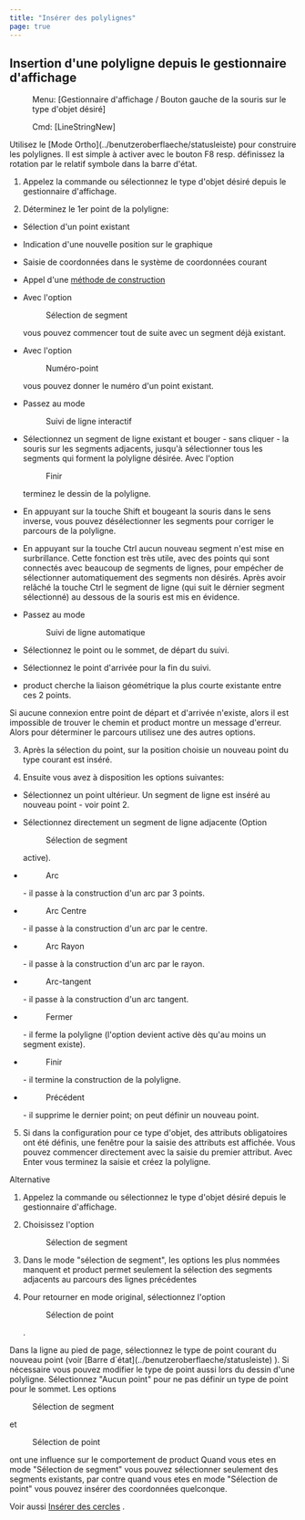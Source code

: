 ```yaml
---
title: "Insérer des polylignes"
page: true
---
```

## Insertion d&#39;une polyligne depuis le gestionnaire d&#39;affichage
 <Menu> Menu: [Gestionnaire d'affichage / Bouton gauche de la souris sur le type d'objet désiré] </Menu> 
<GeoDesigner> <Menu> Cmd: [LineStringNew] </Menu> </GeoDesigner>

<Success>
Utilisez le [Mode Ortho](../benutzeroberflaeche/statusleiste)
 pour construire les polylignes. Il est simple &#224; activer avec le bouton  <Border>F8</Border>  resp. d&#233;finissez la rotation par le relatif symbole dans la barre d&#39;&#233;tat.
</Success>



1. Appelez la commande ou s&#233;lectionnez le type d&#39;objet d&#233;sir&#233; depuis le gestionnaire d&#39;affichage.

2. D&#233;terminez le 1er point de la polyligne:

- S&#233;lection d&#39;un point existant

- Indication d&#39;une nouvelle position sur le graphique

- Saisie de coordonn&#233;es dans le syst&#232;me de coordonn&#233;es courant

- Appel d&#39;une 
[m&#233;thode de construction](../konstruktion/allgemein)

- Avec l&#39;option <Menu>Sélection de segment</Menu>  vous pouvez commencer tout de suite avec un segment d&#233;j&#224; existant. 

- Avec l&#39;option <Menu>Numéro-point</Menu>  vous pouvez donner le num&#233;ro d&#39;un point existant. 

- Passez au mode <Menu>Suivi de ligne interactif</Menu>  

- S&#233;lectionnez un segment de ligne existant et bouger - sans cliquer - la souris sur les segments adjacents, jusqu&#39;&#224; s&#233;lectionner tous les segments qui forment la polyligne d&#233;sir&#233;e. Avec l&#39;option <Menu>Finir</Menu>  terminez le dessin de la polyligne. 

- En appuyant sur la touche <Border>Shift</Border>  et bougeant la souris dans le sens inverse, vous pouvez d&#233;s&#233;lectionner les segments pour corriger le parcours de la polyligne.  

- En appuyant sur la touche <Border>Ctrl</Border>  aucun nouveau segment n&#39;est mise en surbrillance. Cette fonction est tr&#232;s utile, avec des points qui sont connect&#233;s avec beaucoup de segments de lignes, pour emp&#233;cher de s&#233;lectionner automatiquement des segments non d&#233;sir&#233;s. Apr&#232;s avoir rel&#226;ch&#233; la touche <Border>Ctrl</Border>  le segment de ligne (qui suit le d&#233;rnier segment s&#233;lectionn&#233;) au dessous de la souris est mis en &#233;vidence. 



- Passez au mode <Menu>Suivi de ligne automatique</Menu> 
- S&#233;lectionnez le point ou le sommet, de d&#233;part du suivi.

- S&#233;lectionnez le point d&#39;arriv&#233;e pour la fin du suivi.

- <Placeholder>product</Placeholder> cherche la liaison g&#233;om&#233;trique la plus courte <Italic> existante </Italic>  entre ces 2 points.


<Warning>
Si aucune connexion entre point de d&#233;part et d&#39;arriv&#233;e n&#39;existe, alors il est impossible de trouver le chemin et 
 <Placeholder>product</Placeholder> montre un message d&#39;erreur. Alors pour d&#233;terminer le parcours utilisez une des autres options.

</Warning>




3. Apr&#232;s la s&#233;lection du point, sur la position choisie un nouveau point du type courant est ins&#233;r&#233;.

4. Ensuite vous avez &#224; disposition les options suivantes:

- S&#233;lectionnez un point ult&#233;rieur. Un segment de ligne est ins&#233;r&#233; au nouveau point - voir point 2.

- S&#233;lectionnez directement un segment de ligne adjacente (Option <Menu>Sélection de segment</Menu>  active). 

- <Menu>Arc</Menu>  - il passe &#224; la construction d&#39;un arc par 3 points.

- <Menu>Arc Centre</Menu>  - il passe &#224; la construction d&#39;un arc par le centre.

- <Menu>Arc Rayon</Menu>  - il passe &#224; la construction d&#39;un arc par le rayon.

- <Menu>Arc-tangent</Menu>  - il passe &#224; la construction d&#39;un arc tangent.

- <Menu>Fermer</Menu>  - il ferme la polyligne (l&#39;option devient active d&#232;s qu&#39;au moins un segment existe).

- <Menu>Finir</Menu>  - il termine la construction de la polyligne.

- <Menu>Précédent</Menu>  - il supprime le dernier point; on peut d&#233;finir un nouveau point.



5. Si dans la configuration pour ce type d&#39;objet, des attributs obligatoires ont &#233;t&#233; d&#233;finis, une fen&#234;tre pour la saisie des attributs est affich&#233;e. Vous pouvez commencer directement avec la saisie du premier attribut. Avec <Border>Enter</Border>  vous terminez la saisie et cr&#233;ez la polyligne.




Alternative


1. Appelez la commande ou s&#233;lectionnez le type d&#39;objet d&#233;sir&#233; depuis le gestionnaire d&#39;affichage.

2. Choisissez l&#39;option <Menu>Sélection de segment</Menu> 
3. Dans le mode &quot;s&#233;lection de segment&quot;, les options les plus nomm&#233;es manquent et <Placeholder>product</Placeholder> permet seulement la s&#233;lection des segments adjacents au parcours des lignes pr&#233;c&#233;dentes

4. Pour retourner en mode original, s&#233;lectionnez l&#39;option <Menu>Sélection de point</Menu> .




<Success>
Dans la ligne au pied de page, s&#233;lectionnez le type de point courant du nouveau point (voir [Barre d&#180;&#233;tat](../benutzeroberflaeche/statusleiste)
). Si n&#233;cessaire vous pouvez modifier le type de point aussi lors du dessin d&#39;une polyligne.
S&#233;lectionnez &quot;Aucun point&quot; pour ne pas d&#233;finir un type de point pour le sommet.
</Success>


<Warning>
Les options  <Menu>Sélection de segment</Menu>  et  <Menu>Sélection de point</Menu>  ont une influence sur le comportement de  <Placeholder>product</Placeholder> 
Quand vous etes en mode &quot;S&#233;lection de segment&quot; vous pouvez  <Italic> s&#233;lectionner </Italic>  seulement des segments existants, par contre quand vous etes en mode &quot;S&#233;lection de point&quot; vous pouvez ins&#233;rer des coordonn&#233;es quelconque.
</Warning>


Voir aussi [Ins&#233;rer des cercles](../objektmanager/kreis)
.
